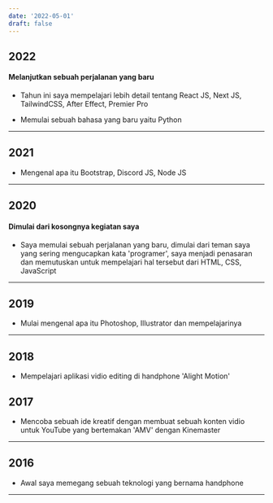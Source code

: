 ```yaml
---
date: '2022-05-01'
draft: false
---
```


## 2022

#### Melanjutkan sebuah perjalanan yang baru

- Tahun ini saya mempelajari lebih detail tentang React JS, Next JS, TailwindCSS, After Effect, Premier Pro

- Memulai sebuah bahasa yang baru yaitu Python

---

## 2021

- Mengenal apa itu Bootstrap, Discord JS, Node JS

---

## 2020

#### Dimulai dari kosongnya kegiatan saya

- Saya memulai sebuah perjalanan yang baru, dimulai dari teman saya yang sering mengucapkan kata 'programer', saya menjadi penasaran dan memutuskan untuk mempelajari hal tersebut dari HTML, CSS, JavaScript

--- 

## 2019

- Mulai mengenal apa itu Photoshop, Illustrator dan mempelajarinya

---

## 2018

- Mempelajari aplikasi vidio editing di handphone 'Alight Motion'

## 2017

- Mencoba sebuah ide kreatif dengan membuat sebuah konten vidio untuk YouTube yang bertemakan 'AMV' dengan Kinemaster 

---

## 2016

- Awal saya memegang sebuah teknologi yang bernama handphone

---
